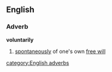 ==English==
===Adverb===
'''voluntarily'''
#[[spontaneously]] of one's own [[free will]]
[[category:English adverbs]]